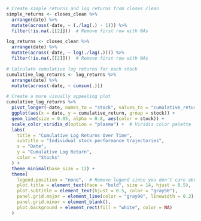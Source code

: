 



```r
# Create simple returns and log returns from closes_clean
simple_returns <- closes_clean %>%
  arrange(date) %>%
  mutate(across(-date, ~ (./lag(.) - 1))) %>%
  filter(!is.na(.[[2]]))  # Remove first row with NAs

log_returns <- closes_clean %>%
  arrange(date) %>%
  mutate(across(-date, ~ log(./lag(.)))) %>%
  filter(!is.na(.[[2]]))  # Remove first row with NAs


```



```r
# Calculate cumulative log returns for each stock
cumulative_log_returns <- log_returns %>%
  arrange(date) %>%
  mutate(across(-date, ~ cumsum(.)))

# Create a more visually appealing plot
cumulative_log_returns %>%
  pivot_longer(-date, names_to = "stock", values_to = "cumulative_return") %>%
  ggplot(aes(x = date, y = cumulative_return, group = stock)) +
  geom_line(size = 0.05, alpha = 0.8, aes(color = stock)) +
  scale_color_viridis_d(option = "plasma") +  # Viridis color palette
  labs(
    title = "Cumulative Log Returns Over Time",
    subtitle = "Individual stock performance trajectories",
    x = "Date",
    y = "Cumulative Log Return",
    color = "Stocks"
  ) +
  theme_minimal(base_size = 12) +
  theme(
    legend.position = "none",  # Remove legend since you don't care about labels
    plot.title = element_text(face = "bold", size = 14, hjust = 0.5),
    plot.subtitle = element_text(hjust = 0.5, color = "gray50"),
    panel.grid.major = element_line(color = "gray90", linewidth = 0.2),
    panel.grid.minor = element_blank(),
    plot.background = element_rect(fill = "white", color = NA)
  )
```








